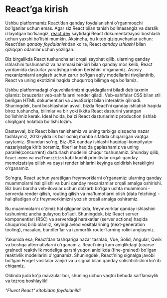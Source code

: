 # React’ga kirish

Ushbu platformamiz React’dan qanday foydalanishni o'rganmoqchi bo'lganlar uchun emas. Agar siz React bilan tanish bo'lmasangiz va darslik izlayotgan bo'lsangiz, [react.dev](https://react.dev) saytidagi React dokumentatsiyasi boshlash uchun yaxshi bo'lishi mumkin. Aksincha, bu kitob qiziquvchanlar uchun: React’dan *qanday foydalanish*dan ko'ra, React *qanday ishlashi* bilan qiziqqan odamlar uchun yozilgan.

Biz birgalikda React tushunchalari orqali sayohat qilib, ularning qanday ishlashini tushunamiz va hammasi bir-biri bilan qanday mos kelib, React yordamida dasturlar yaratishga imkon berishini o'rganamiz. Asosiy mexanizmlarni anglash uchun zarur bo'lgan aqliy modellarini rivojlantirib, React va uning ekotizimi haqida chuqurroq bilimga ega bo'lamiz.

Ushbu platformadagi o'quvchilarimizni quyidagilarni biladi deb taxmin qilamiz: brauzerlar veb-sahifalarni render qiladi. Veb-sahifalar CSS bilan stil berilgan HTML dokumentlari va JavaScript bilan interaktiv qilinadi. Shuningdek, buni boshlashdan avval, bizda React’ni qanday ishlatish haqida biroz tushuncha, bilimlar va bir yoki ikkita React dasturini yaratgan bo'lishimiz kerak. Ideal holda, ba'zi React dasturlarimiz production (ishlab chiqilgan) holatida bo'lishi lozim.

Dastavval, biz React bilan tanishamiz va uning tarixiga qisqacha nazar tashlaymiz, 2013-yilda ilk bor ochiq manba sifatida chiqarilgan vaqtga qaytamiz. Shundan so'ng, Biz JSX qanday ishlashi haqidagi kompilyator nazariyasiga kirib boramiz, fiber’lar haqida gaplashamiz va uning parallel(concurrent) dasturlash modelini chuqur tushunamiz. Shunday qilib, `React.memo` va `useTransition` kabi kuchli primitivlar orqali qanday memoizatsiya qilish va qaysi render ishlarini keyinga qoldirish kerakligini o'rganamiz.

So'ngra, React uchun yaratilgan freymvorklarni o'rganamiz: ularning qanday muammolarni hal qilishi va buni qanday mexanizmlar orqali amalga oshirishi. Biz buni barcha veb-ilovalar uchun dolzarb bo'lgan uchta muammoni - serverda render qilish, routing qilish va ma'lumotlarni olish (data fetching) - hal qiladigan o'z freymvorkimizni yozish orqali amalga oshiramiz.

Bu muammolarni o'zimiz hal qilganimizda, freymvorklar qanday ishlashini tushunimiz ancha qulayroq bo'ladi. Shuningdek, biz React server komponentlari (RSC) va serverdagi harakatlar (server actions) haqida chuqurroq bilib olamiz, keyingi avlod vositalarining (next-generation tooling), masalan, bundler’lar va izomorfik router’larning rolini anglaymiz.

Yakunida esa, React’dan tashqariga nazar tashlab, Vue, Solid, Angular, Qwik va boshqa alternativlarni o'rganamiz. React’ning kam aniqlikdagi (coarse-grained) reaktivlik modeliga qarshi yuqori aniqlikda (fine-grained) bo'lgan reaktivlik modellarini o'rganamiz. Shuningdek, React’ning signalga javobi bo'lgan Forget vositalar zanjiri va u signal bilan qanday solishtirilishini ko'rib chiqamiz.

Oldinda juda ko'p mavzular bor, shuning uchun vaqtni behuda sarflamaylik va tezroq boshlaylik!


*"Fluent React" kitobidan foydalanildi*